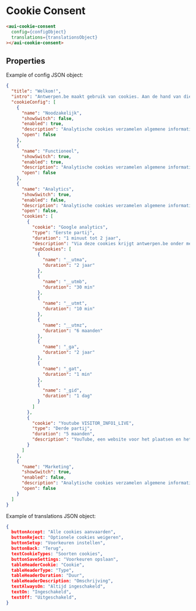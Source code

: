 
<Meta title="Components/Cookie Consent" of={CookieConsentStory} />

# Cookie Consent

```html
<aui-cookie-consent
  config={configObject}
  translations={translationsObject}
></aui-cookie-consent>
```

## Properties

<Controls />

Example of config JSON object:

```json
{
  "title": "Welkom!",
  "intro": "Antwerpen.be maakt gebruik van cookies. Aan de hand van die cookies verzamelt en analyseert Antwerpen.be informatie over uw bezoek. Genieten van een optimale A-ervaring? Bevestig met alle cookies toestaan. Stel voorkeuren in en bepaal welke informatie u met Antwerpen deelt. Houd er rekening mee dat bepaalde media enkel beschikbaar zijn indien u de cookies ervan aanvaardt. Antwerpen.be bewaart cookievoorkeuren. U kan ze aanpassen via cookies beheren. Meer weten? Raadpleeg onze Cookieverklaring. Antwerpen.be waardeert uw vertrouwen en wenst u een verrijkende surfervaring toe!",
  "cookieConfig": [
    {
      "name": "Noodzakelijk",
      "showSwitch": false,
      "enabled": true,
      "description": "Analytische cookies verzamelen algemene informatie over de manier waarop onze website wordt gebruikt. Op basis van deze informatie kunnen wij een statische analyse maken van het gebruik van de website. Op basis van deze analyse kunnen wij de structuur, navigatie en inhoud van onze website gebruiksvriendelijker maken en verbeteren.",
      "open": false
    },
    {
      "name": "Functioneel",
      "showSwitch": true,
      "enabled": true,
      "description": "Analytische cookies verzamelen algemene informatie over de manier waarop onze website wordt gebruikt. Op basis van deze informatie kunnen wij een statische analyse maken van het gebruik van de website. Op basis van deze analyse kunnen wij de structuur, navigatie en inhoud van onze website gebruiksvriendelijker maken en verbeteren.",
      "open": false
    },
    {
      "name": "Analytics",
      "showSwitch": true,
      "enabled": false,
      "description": "Analytische cookies verzamelen algemene informatie over de manier waarop onze website wordt gebruikt. Op basis van deze informatie kunnen wij een statische analyse maken van het gebruik van de website. Op basis van deze analyse kunnen wij de structuur, navigatie en inhoud van onze website gebruiksvriendelijker maken en verbeteren.",
      "open": false,
      "cookies": [
        {
          "cookie": "Google analytics",
          "type": "Eerste partij",
          "duration": "1 minuut tot 2 jaar",
          "description": "Via deze cookies krijgt antwerpen.be onder meer informatie over het aantal (unieke) bezoekers, de bezoekerssessies, hoe de bezoekers de site gebruiken en via welk kanaal (sociale media, zoekrobots, etc.) antwerpen.be werd bereikt. Google Analytics geeft vervolgens inzicht in deze data aan de hand van een analyserapport. Lees hier het privacybeleid van Google.",
          "subCookies": [
            {
              "name": "__utma",
              "duration": "2 jaar"
            },
            {
              "name": "__utmb",
              "duration": "30 min"
            },
            {
              "name": "__utmt",
              "duration": "10 min"
            },
            {
              "name": "__utmz",
              "duration": "6 maanden"
            },
            {
              "name": "_ga",
              "duration": "2 jaar"
            },
            {
              "name": "_gat",
              "duration": "1 min"
            },
            {
              "name": "_gid",
              "duration": "1 dag"
            }
          ]
        },
        {
          "cookie": "Youtube VISITOR_INFO1_LIVE",
          "type": "Derde partij",
          "duration": "5 maanden",
          "description": "YouTube, een website voor het plaatsen en het delen van video’s, gebruikt cookies om data te verzamelen van individuele bezoekers en om na te gaan welke functies of voorkeuren door bepaalde gebruikers werden geselecteerd. Lees hier het privacybeleid van YouTube."
        }
      ]
    },
    {
      "name": "Marketing",
      "showSwitch": true,
      "enabled": false,
      "description": "Analytische cookies verzamelen algemene informatie over de manier waarop onze website wordt gebruikt. Op basis van deze informatie kunnen wij een statische analyse maken van het gebruik van de website. Op basis van deze analyse kunnen wij de structuur, navigatie en inhoud van onze website gebruiksvriendelijker maken en verbeteren.",
      "open": false
    }
  ]
}
```

Example of translations JSON object:

```json
{
  buttonAccept: "Alle cookies aanvaarden",
  buttonReject: "Optionele cookies weigeren",
  buttonSetup: "Voorkeuren instellen",
  buttonBack: "Terug",
  textCookieTypes: "Soorten cookies",
  buttonSaveSettings: "Voorkeuren opslaan",
  tableHeaderCookie: "Cookie",
  tableHeaderType: "Type",
  tableHeaderDuration: "Duur",
  tableHeaderDescription: "Omschrijving",
  textAlwaysOn: "Altijd ingeschakeld",
  textOn: "Ingeschakeld",
  textOff: "Uitgeschakeld",
}
```
